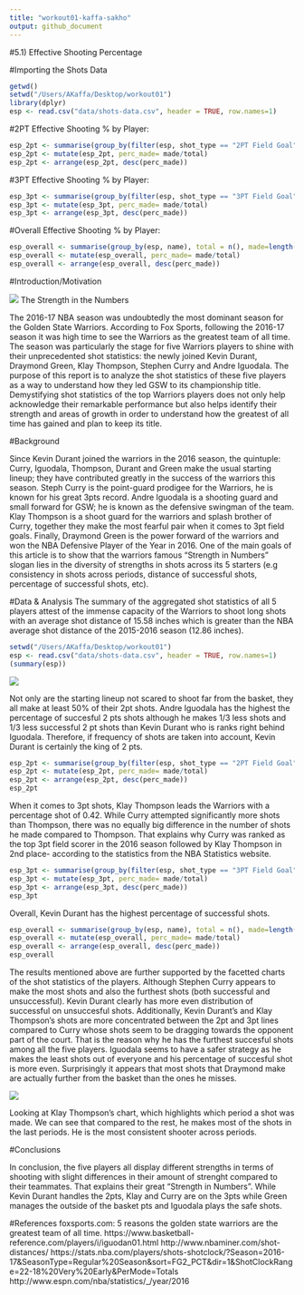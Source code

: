 ```yaml
---
title: "workout01-kaffa-sakho"
output: github_document
---
```


#5.1) Effective Shooting Percentage

#Importing the Shots Data
```r
getwd()
setwd("/Users/AKaffa/Desktop/workout01")
library(dplyr)
esp <- read.csv("data/shots-data.csv", header = TRUE, row.names=1)
```

#2PT Effective Shooting % by Player: 
```r
esp_2pt <- summarise(group_by(filter(esp, shot_type == "2PT Field Goal"), name), total = n(), made=length(shot_made_flag[shot_made_flag == "shot_yes"]))
esp_2pt <- mutate(esp_2pt, perc_made= made/total)
esp_2pt <- arrange(esp_2pt, desc(perc_made))
```

#3PT Effective Shooting % by Player: 
```r
esp_3pt <- summarise(group_by(filter(esp, shot_type == "3PT Field Goal"), name), total = n(), made=length(shot_made_flag[shot_made_flag == "shot_yes"]))
esp_3pt <- mutate(esp_3pt, perc_made= made/total)
esp_3pt <- arrange(esp_3pt, desc(perc_made))
```

#Overall Effective Shooting % by Player: 
```r
esp_overall <- summarise(group_by(esp, name), total = n(), made=length(shot_made_flag[shot_made_flag == "shot_yes"]))
esp_overall <- mutate(esp_overall, perc_made= made/total)
esp_overall <- arrange(esp_overall, desc(perc_made))
```


#Introduction/Motivation 

![](https://clutchpoints.com/wp-content/uploads/2017/01/Stephen-Curry-Draymond-Green-Kevin-Durant-Klay-Thompson-Andre-Iguodala-warriors-1024x532.jpg)
The Strength in the Numbers

The 2016-17 NBA season was undoubtedly the most dominant season for the Golden State Warriors. According to Fox Sports, following the 2016-17 season it was high time to see the Warriors as the greatest team of all time. The season was particularly the stage for five Warriors players to shine with their unprecedented shot statistics: the newly joined Kevin Durant, Draymond Green, Klay Thompson, Stephen Curry and Andre Iguodala. The purpose of this report is to analyze the shot statistics of these five players as a way to understand how they led GSW to its championship title. Demystifying shot statistics of the top Warriors players does not only help acknowledge their remarkable performance but also helps identify their strength and areas of growth in order to understand how the greatest of all time has gained and plan to keep its title. 

#Background 

Since Kevin Durant joined the warriors in the 2016 season, the quintuple: Curry, Iguodala, Thompson, Durant and Green make the usual starting lineup; they have contributed greatly in the success of the warriors this season. Steph Curry is the point-guard prodigee for the Warriors, he is known for his great 3pts record. Andre Iguodala is a shooting guard and small forward for GSW; he is known as the defensive swingman of the team. Klay Thompson is a shoot guard for the warriors and splash brother of Curry, together they make the most fearful pair when it comes to 3pt field goals. Finally, Draymond Green is the power forward of the warriors and won the NBA Defensive Player of the Year in 2016. One of the main goals of this article is to show that the warriors famous "Strength in Numbers" slogan lies in the diversity of strengths in shots across its 5 starters (e.g consistency in shots across periods, distance of successful shots, percentage of successful shots, etc). 

#Data & Analysis 
The summary of the aggregated shot statistics of all 5 players attest of the immense capacity of the Warriors to shoot long shots with an average shot distance of 15.58 inches which is greater than the NBA average shot distance of the 2015-2016 season (12.86 inches). 

```r
setwd("/Users/AKaffa/Desktop/workout01")
esp <- read.csv("data/shots-data.csv", header = TRUE, row.names=1)
(summary(esp))
```
![](/Users/AKaffa/Desktop/summary_distance.png)

Not only are the starting lineup not scared to shoot far from the basket, they all make at least 50% of their 2pt shots. Andre Iguodala has the highest the percentage of succesful 2 pts shots although he makes 1/3 less shots and 1/3 less successful 2 pt shots than Kevin Durant who is ranks right behind Iguodala. Therefore, if frequency of shots are taken into account, Kevin Durant is certainly the king of 2 pts. 

```r
esp_2pt <- summarise(group_by(filter(esp, shot_type == "2PT Field Goal"), name), total = n(), made=length(shot_made_flag[shot_made_flag == "shot_yes"]))
esp_2pt <- mutate(esp_2pt, perc_made= made/total)
esp_2pt <- arrange(esp_2pt, desc(perc_made))
esp_2pt
```

When it comes to 3pt shots, Klay Thompson leads the Warriors with a percentage shot of 0.42. While Curry attempted significantly more shots than Thompson, there was no equally big difference in the number of shots he made compared to Thompson. That explains why Curry was ranked as the top 3pt field scorer in the 2016 season followed by Klay Thompson in 2nd place- according to the statistics from the NBA Statistics website. 

```r
esp_3pt <- summarise(group_by(filter(esp, shot_type == "3PT Field Goal"), name), total = n(), made=length(shot_made_flag[shot_made_flag == "shot_yes"]))
esp_3pt <- mutate(esp_3pt, perc_made= made/total)
esp_3pt <- arrange(esp_3pt, desc(perc_made))
esp_3pt
```

Overall, Kevin Durant has the highest percentage of successful shots.

```r
esp_overall <- summarise(group_by(esp, name), total = n(), made=length(shot_made_flag[shot_made_flag == "shot_yes"]))
esp_overall <- mutate(esp_overall, perc_made= made/total)
esp_overall <- arrange(esp_overall, desc(perc_made))
esp_overall
```

The results mentioned above are further supported by the facetted charts of the shot statistics of the players. Although Stephen Curry appears to make the most shots and also the furthest shots (both successful and unsuccessful). Kevin Durant clearly has more even distribution of successful on unsuccesful shots. Additionally, Kevin Durant's and Klay Thompson's shots are more concentrated between the 2pt and 3pt lines compared to Curry whose shots seem to be dragging towards the opponent part of the court. That is the reason why he has the furthest succesful shots among all the five players. Iguodala seems to have a safer strategy as he makes the least shots out of everyone and his percentage of succesful shot is more even. Surprisingly it appears that most shots that Draymond make are actually further from the basket than the ones he misses.  

![](/Users/AKaffa/Desktop/workout01/images/gsw_shot_charts.png)

Looking at Klay Thompson's chart, which highlights which period a shot was made. We can see that compared to the rest, he makes most of the shots in the last periods. He is the most consistent shooter across periods.

#Conclusions 

In conclusion, the five players all display different strengths in terms of shooting with slight differences in their amount of strenght compared to their teammates. That explains their great "Strength in Numbers". While Kevin Durant handles the 2pts, Klay and Curry are on the 3pts while Green manages the outside of the basket pts and Iguodala plays the safe shots. 

#References 
foxsports.com: 5 reasons the golden state warriors are the greatest team of all time. 
https://www.basketball-reference.com/players/i/iguodan01.html
http://www.nbaminer.com/shot-distances/
https://stats.nba.com/players/shots-shotclock/?Season=2016-17&SeasonType=Regular%20Season&sort=FG2_PCT&dir=1&ShotClockRange=22-18%20Very%20Early&PerMode=Totals
http://www.espn.com/nba/statistics/_/year/2016